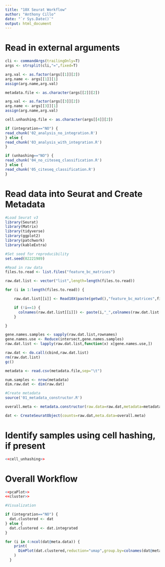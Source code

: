 ```yaml
---
title: "10X Seurat Workflow"
author: "Anthony Cillo"
date: "`r Sys.Date()`"
output: html_document
---
```


# Read in external arguments

```r
cli <- commandArgs(trailingOnly=T)
args <- strsplit(cli,"=",fixed=T)

arg.val <- as.factor(args[[1]][2])
arg.name <- args[[1]][1]
assign(arg.name,arg.val)

metadata.file <- as.character(args[[2]][2])

arg.val <- as.factor(args[[3]][2])
arg.name <- args[[3]][1]
assign(arg.name,arg.val)

cell.unhashing.file <- as.character(args[[4]][2])
```

```r
if (integration=="NO") {
read_chunk('02_analysis_no_integration.R')
} else {
read_chunk('03_analysis_with_integration.R')
}

if (unhashing=="NO") {
read_chunk('04_no_citeseq_classification.R')
} else {
read_chunk('05_citeseq_classification.R')
}
```

# Read data into Seurat and Create Metadata

```r

#Load Seurat v3
library(Seurat)
library(Matrix)
library(tidyverse)
library(ggplot2)
library(patchwork)
library(kableExtra)

#Set seed for reproducibility
set.seed(02221989)

#Read in raw data
files.to.read <- list.files("feature_bc_matrices")

raw.dat.list <- vector("list",length=length(files.to.read))

for (i in 1:length(files.to.read)) {

    raw.dat.list[[i]] <- Read10X(paste(getwd(),"feature_bc_matrices",files.to.read[i],sep="/"))

    if (!i==1) {
      colnames(raw.dat.list[[i]]) <- paste(i,"_",colnames(raw.dat.list[[i]]))
    }

}

gene.names.samples <- sapply(raw.dat.list,rownames)
gene.names.use <- Reduce(intersect,gene.names.samples)
raw.dat.list <- lapply(raw.dat.list,function(x) x[gene.names.use,])

raw.dat <- do.call(cbind,raw.dat.list)
rm(raw.dat.list)
gc()

metadata <- read.csv(metadata.file,sep="\t")

num.samples <- nrow(metadata)
dim.raw.dat <- dim(raw.dat)

#Create metadata
source('01_metadata_constructor.R')

overall.meta <- metadata.constructor(raw.data=raw.dat,metadata=metadata)

dat <- CreateSeuratObject(counts=raw.dat,meta.data=overall.meta)

```

# Identify samples using cell hashing, if present

```r

<<cell_unhashing>>

```


# Overall Workflow

```r

<<pcaPlot>>
<<cluster>>

```

```r

#Visualization

if (integration=="NO") {
  dat.clustered <- dat
} else {
  dat.clustered <- dat.integrated
}

for (i in 4:ncol(dat@meta.data)) {
    print(
      DimPlot(dat.clustered,reduction="umap",group.by=colnames(dat@meta.data)[i])
    )
  }


```

